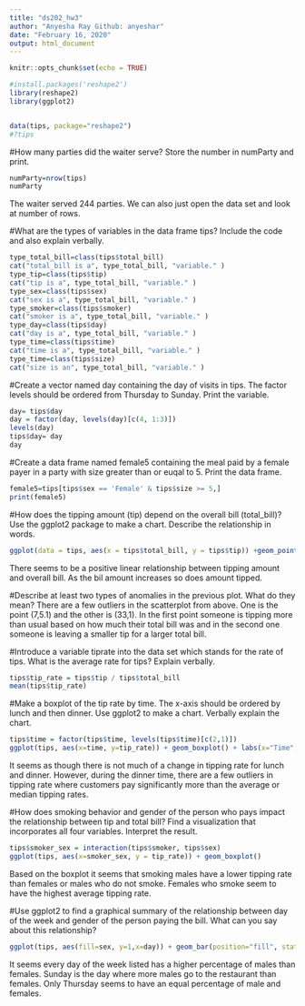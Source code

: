 ```yaml
---
title: "ds202_hw3"
author: "Anyesha Ray Github: anyeshar"
date: "February 16, 2020"
output: html_document
---
```


```r
knitr::opts_chunk$set(echo = TRUE)
```



```r
#install.packages('reshape2')
library(reshape2)
library(ggplot2)


data(tips, package="reshape2")
#?tips
```


#How many parties did the waiter serve? Store the number in numParty and print.
```r
numParty=nrow(tips)
numParty
```
The waiter served 244 parties. We can also just open the data set and look at number of rows. 


#What are the types of variables in the data frame tips? Include the code and also explain verbally.
```r
type_total_bill=class(tips$total_bill)
cat("total_bill is a", type_total_bill, "variable." )
type_tip=class(tips$tip)
cat("tip is a", type_total_bill, "variable." )
type_sex=class(tips$sex)
cat("sex is a", type_total_bill, "variable." )
type_smoker=class(tips$smoker)
cat("smoker is a", type_total_bill, "variable." )
type_day=class(tips$day)
cat("day is a", type_total_bill, "variable." )
type_time=class(tips$time)
cat("time is a", type_total_bill, "variable." )
type_time=class(tips$size)
cat("size is an", type_total_bill, "variable." )

```

#Create a vector named day containing the day of visits in tips. The factor levels should be ordered from Thursday to Sunday. Print the variable.

```r
day= tips$day
day = factor(day, levels(day)[c(4, 1:3)])
levels(day)
tips$day= day
day
```



#Create a data frame named female5 containing the meal paid by a female payer in a party with size greater than or euqal to 5. Print the data frame.
```r
female5=tips[tips$sex == 'Female' & tips$size >= 5,]
print(female5)
```


#How does the tipping amount (tip) depend on the overall bill (total_bill)? Use the ggplot2 package to make a chart. Describe the relationship in words.
```r
ggplot(data = tips, aes(x = tips$total_bill, y = tips$tip)) +geom_point()
```

There seems to be a positive linear relationship between tipping amount and overall bill. As the bil amount increases so does amount tipped. 


#Describe at least two types of anomalies in the previous plot. What do they mean?
There are a few outliers in the scatterplot from above. One is the point (7,5.1) and the other is (33,1). In the first point someone is tipping more than usual based on how much their total bill was and in the second one someone is leaving a smaller tip for a larger total bill.

#Introduce a variable tiprate into the data set which stands for the rate of tips. What is the average rate for tips? Explain verbally.
```r
tips$tip_rate = tips$tip / tips$total_bill
mean(tips$tip_rate)
```
#Make a boxplot of the tip rate by time. The x-axis should be ordered by lunch and then dinner. Use ggplot2 to make a chart. Verbally explain the chart.
```r
tips$time = factor(tips$time, levels(tips$time)[c(2,1)])
ggplot(tips, aes(x=time, y=tip_rate)) + geom_boxplot() + labs(x="Time", y="Tip Rate", title="Time vs Tip Rate")
```
It seems as though there is not much of a change in tipping rate for lunch and dinner. However, during the dinner time, there are a few outliers in tipping rate where customers pay significantly more than the average or median tipping rates. 


#How does smoking behavior and gender of the person who pays impact the relationship between tip and total bill? Find a visualization that incorporates all four variables. Interpret the result.
```r
tips$smoker_sex = interaction(tips$smoker, tips$sex)
ggplot(tips, aes(x=smoker_sex, y = tip_rate)) + geom_boxplot() 

```
Based on the boxplot it seems that smoking males have a lower tipping rate than females or males who do not smoke. Females who smoke seem to have the highest average tipping rate. 




#Use ggplot2 to find a graphical summary of the relationship between day of the week and gender of the person paying the bill. What can you say about this relationship?
```r
ggplot(tips, aes(fill=sex, y=1,x=day)) + geom_bar(position="fill", stat="identity") + labs(title="Sex vs Day of the Week",y="Percentage", x="Day of the Week", fill="Sex")

```
It seems every day of the week listed has a higher percentage of males than females. Sunday is the day where more males go to the restaurant than females. Only Thursday seems to have an equal percentage of male and females. 



































